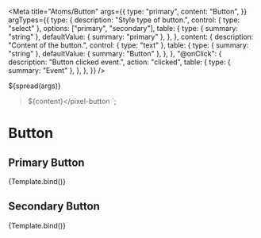 
<Meta
  title="Atoms/Button"
  args={{
    type: "primary",
    content: "Button",
  }}
  argTypes={{
    type: {
      description: "Style type of button.",
      control: { type: "select" },
      options: ["primary", "secondary"],
      table: {
        type: { summary: "string" },
        defaultValue: { summary: "primary" },
      },
    },
    content: {
      description: "Content of the button.",
      control: { type: "text" },
      table: {
        type: { summary: "string" },
        defaultValue: { summary: "Button" },
      },
    },
    "@onClick": {
      description: "Button clicked event.",
      action: "clicked",
      table: {
        type: { summary: "Event" },
      },
    },
  }}
/>

  ${spread(args)}
  >${content}</pixel-button
>`;

# Button

## Primary Button

<Canvas>
  <Story name="Primary" args={{ content: "Primary Button" }}>
    {Template.bind()}
  </Story>
</Canvas>

<ArgsTable story="Primary" />

## Secondary Button

<Canvas>
  <Story
    name="Secondary"
    args={{ type: "secondary", content: "Secondary Button" }}
  >
    {Template.bind()}
  </Story>
</Canvas>
